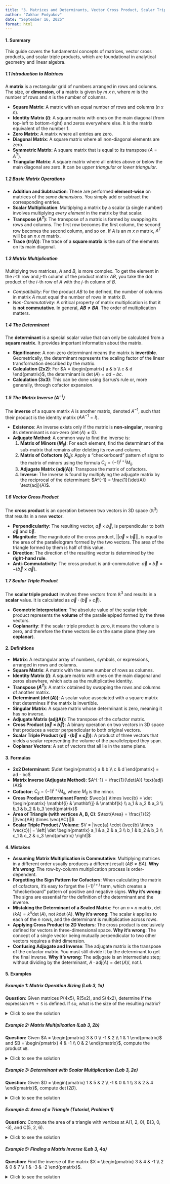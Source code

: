 ```yaml
---
title: "3. Matrices and Determinants, Vector Cross Product, Scalar Triple Product"
author: "Zakhar Podyakov"
date: "September 16, 2025"
format: html
---
```


#### 1. Summary

This guide covers the fundamental concepts of matrices, vector cross products, and scalar triple products, which are foundational in analytical geometry and linear algebra.

##### 1.1 Introduction to Matrices

A **matrix** is a rectangular grid of numbers arranged in rows and columns. The size, or **dimension**, of a matrix is given by *m x n*, where *m* is the number of rows and *n* is the number of columns.

*   **Square Matrix**: A matrix with an equal number of rows and columns (*n x n*).
*   **Identity Matrix ($I$)**: A square matrix with ones on the main diagonal (from top-left to bottom-right) and zeros everywhere else. It is the matrix equivalent of the number 1.
*   **Zero Matrix**: A matrix where all entries are zero.
*   **Diagonal Matrix**: A square matrix where all non-diagonal elements are zero.
*   **Symmetric Matrix**: A square matrix that is equal to its transpose ($A = A^T$).
*   **Triangular Matrix**: A square matrix where all entries above or below the main diagonal are zero. It can be *upper triangular* or *lower triangular*.

##### 1.2 Basic Matrix Operations

*   **Addition and Subtraction**: These are performed **element-wise** on matrices of the *same dimensions*. You simply add or subtract the corresponding entries.
*   **Scalar Multiplication**: Multiplying a matrix by a scalar (a single number) involves multiplying *every element* in the matrix by that scalar.
*   **Transpose ($A^T$)**: The transpose of a matrix is formed by swapping its rows and columns. The first row becomes the first column, the second row becomes the second column, and so on. If $A$ is an *m x n* matrix, $A^T$ will be an *n x m* matrix.
*   **Trace (tr(A))**: The trace of a **square matrix** is the sum of the elements on its main diagonal.

##### 1.3 Matrix Multiplication

Multiplying two matrices, $A$ and $B$, is more complex. To get the element in the $i$-th row and $j$-th column of the product matrix $AB$, you take the dot product of the $i$-th row of $A$ with the $j$-th column of $B$.

*   *Compatibility*: For the product $AB$ to be defined, the number of columns in matrix $A$ must equal the number of rows in matrix $B$.
*   *Non-Commutativity*: A critical property of matrix multiplication is that it is **not commutative**. In general, **$AB \neq BA$**. The order of multiplication matters.

##### 1.4 The Determinant

The **determinant** is a special scalar value that can only be calculated from a **square matrix**. It provides important information about the matrix.

*   **Significance**: A non-zero determinant means the matrix is **invertible**. Geometrically, the determinant represents the scaling factor of the linear transformation described by the matrix.
*   **Calculation (2x2)**: For $A = \begin{pmatrix} a & b \\ c & d \end{pmatrix}$, the determinant is $\det(A) = ad - bc$.
*   **Calculation (3x3)**: This can be done using Sarrus's rule or, more generally, through cofactor expansion.

##### 1.5 The Matrix Inverse ($A^{-1}$)

The **inverse** of a square matrix $A$ is another matrix, denoted $A^{-1}$, such that their product is the identity matrix ($AA^{-1} = I$).

*   **Existence**: An inverse exists only if the matrix is **non-singular**, meaning its determinant is non-zero ($\det(A) \neq 0$).
*   **Adjugate Method**: A common way to find the inverse is:
    1.  **Matrix of Minors ($M_{ij}$)**: For each element, find the determinant of the sub-matrix that remains after deleting its row and column.
    2.  **Matrix of Cofactors ($C_{ij}$)**: Apply a "checkerboard" pattern of signs to the matrix of minors using the formula $C_{ij} = (-1)^{i+j} M_{ij}$.
    3.  **Adjugate Matrix (adj(A))**: Transpose the matrix of cofactors.
    4.  **Inverse**: The inverse is found by multiplying the adjugate matrix by the reciprocal of the determinant: $A^{-1} = \frac{1}{\det(A)} \text{adj}(A)$.

##### 1.6 Vector Cross Product

The **cross product** is an operation between two vectors in 3D space ($\mathbb{R}^3$) that results in a new **vector**.

*   **Perpendicularity**: The resulting vector, $\vec{a} \times \vec{b}$, is perpendicular to both $\vec{a}$ and $\vec{b}$.
*   **Magnitude**: The magnitude of the cross product, $||\vec{a} \times \vec{b}||$, is equal to the area of the parallelogram formed by the two vectors. The area of the triangle formed by them is half of this value.
*   **Direction**: The direction of the resulting vector is determined by the **right-hand rule**.
*   **Anti-Commutativity**: The cross product is anti-commutative: $\vec{a} \times \vec{b} = -(\vec{b} \times \vec{a})$.

````{=tex}
\begin{tikzpicture}
    % Axes
    \draw[->, gray] (-2,0,0) -- (2,0,0) node[right]{x};
    \draw[->, gray] (0,-1,0) -- (0,2,0) node[above]{y};
    \draw[->, gray] (0,0,-2) -- (0,0,2) node[below left]{z};
    
    % Vectors a and b
    \draw[->, thick, blue] (0,0,0) -- (1.5,0.5,0) node[midway, below] {$\vec{a}$};
    \draw[->, thick, red] (0,0,0) -- (0.5,1.5,0) node[midway, left] {$\vec{b}$};
    
    % Parallelogram
    \draw[dashed, gray] (1.5,0.5,0) -- (2,2,0);
    \draw[dashed, gray] (0.5,1.5,0) -- (2,2,0);
    
    % Cross product vector
    \draw[->, thick, green!60!black] (0,0,0) -- (0,0,2) node[midway, right] {$\vec{a} \times \vec{b}$};
    
    % Right angle symbols
    \draw (0.2,0,0) -- (0.2,0,0.2) -- (0,0,0.2);
    \node at (0.3,0.3,0) {$\perp$};
\end{tikzpicture}
````

##### 1.7 Scalar Triple Product

The **scalar triple product** involves three vectors from $\mathbb{R}^3$ and results in a **scalar** value. It is calculated as $\vec{a} \cdot (\vec{b} \times \vec{c})$.

*   **Geometric Interpretation**: The absolute value of the scalar triple product represents the **volume** of the parallelepiped formed by the three vectors.
*   **Coplanarity**: If the scalar triple product is zero, it means the volume is zero, and therefore the three vectors lie on the same plane (they are **coplanar**).

#### 2. Definitions

*   **Matrix**: A rectangular array of numbers, symbols, or expressions, arranged in rows and columns.
*   **Square Matrix**: A matrix with the same number of rows as columns.
*   **Identity Matrix ($I$)**: A square matrix with ones on the main diagonal and zeros elsewhere, which acts as the multiplicative identity.
*   **Transpose ($A^T$)**: A matrix obtained by swapping the rows and columns of another matrix.
*   **Determinant ($\det(A)$)**: A scalar value associated with a square matrix that determines if the matrix is invertible.
*   **Singular Matrix**: A square matrix whose determinant is zero, meaning it has no inverse.
*   **Adjugate Matrix (adj(A))**: The transpose of the cofactor matrix.
*   **Cross Product ($\vec{a} \times \vec{b}$)**: A binary operation on two vectors in 3D space that produces a vector perpendicular to both original vectors.
*   **Scalar Triple Product ($\vec{a} \cdot (\vec{b} \times \vec{c})$)**: A product of three vectors that yields a scalar representing the volume of the parallelepiped they span.
*   **Coplanar Vectors**: A set of vectors that all lie in the same plane.

#### 3. Formulas

*   **2x2 Determinant**: $\det \begin{pmatrix} a & b \\ c & d \end{pmatrix} = ad - bc$
*   **Matrix Inverse (Adjugate Method)**: $A^{-1} = \frac{1}{\det(A)} \text{adj}(A)$
*   **Cofactor**: $C_{ij} = (-1)^{i+j} M_{ij}$, where $M_{ij}$ is the minor.
*   **Cross Product (Determinant Form)**: $\vec{a} \times \vec{b} = \det \begin{pmatrix} \mathbf{i} & \mathbf{j} & \mathbf{k} \\ a_1 & a_2 & a_3 \\ b_1 & b_2 & b_3 \end{pmatrix}$
*   **Area of Triangle (with vertices A, B, C)**: $\text{Area} = \frac{1}{2} ||\vec{AB} \times \vec{AC}||$
*   **Scalar Triple Product / Volume**: $V = |\vec{a} \cdot (\vec{b} \times \vec{c})| = \left| \det \begin{pmatrix} a_1 & a_2 & a_3 \\ b_1 & b_2 & b_3 \\ c_1 & c_2 & c_3 \end{pmatrix} \right|$

#### 4. Mistakes

*   **Assuming Matrix Multiplication is Commutative**: Multiplying matrices in a different order usually produces a different result ($AB \neq BA$). **Why it's wrong**: The row-by-column multiplication process is order-dependent.
*   **Forgetting the Sign Pattern for Cofactors**: When calculating the matrix of cofactors, it's easy to forget the $(-1)^{i+j}$ term, which creates a "checkerboard" pattern of positive and negative signs. **Why it's wrong**: The signs are essential for the definition of the determinant and the inverse.
*   **Mistaking the Determinant of a Scaled Matrix**: For an $n \times n$ matrix, $\det(kA) = k^n \det(A)$, not $k \det(A)$. **Why it's wrong**: The scalar $k$ applies to each of the $n$ rows, and the determinant is multiplicative across rows.
*   **Applying Cross Product to 2D Vectors**: The cross product is exclusively defined for vectors in three-dimensional space. **Why it's wrong**: The concept of a single vector being mutually perpendicular to two other vectors requires a third dimension.
*   **Confusing Adjugate and Inverse**: The adjugate matrix is the transpose of the cofactor matrix. You must still divide it by the determinant to get the final inverse. **Why it's wrong**: The adjugate is an intermediate step; without dividing by the determinant, $A \cdot \text{adj}(A) = \det(A)I$, not $I$.

#### 5. Examples

##### Example 1: Matrix Operation Sizing (Lab 3, 1a)
**Question:** Given matrices P(4x5), R(5x2), and S(4x2), determine if the expression `PR + S` is defined. If so, what is the size of the resulting matrix?

<details>
<summary>Click to see the solution</summary>

1.  **Analyze the multiplication `PR`**:
    *   P has dimensions (4 x 5).
    *   R has dimensions (5 x 2).
    *   The inner dimensions match (5 and 5), so the product is defined.
    *   The resulting matrix `PR` will have the outer dimensions: (4 x 2).
2.  **Analyze the addition `(PR) + S`**:
    *   The matrix `PR` has dimensions (4 x 2).
    *   The matrix `S` has dimensions (4 x 2).
    *   Since both matrices have the same dimensions, the addition is defined.
3.  **Determine the final size**: The resulting matrix will have the same dimensions as the operands, which is (4 x 2).

**Answer:** The expression is defined, and the resulting matrix has a size of **4 x 2**.
</details>

##### Example 2: Matrix Multiplication (Lab 3, 2b)
**Question:** Given $A = \begin{pmatrix} 3 & 0 \\ -1 & 2 \\ 1 & 1 \end{pmatrix}$ and $B = \begin{pmatrix} 4 & -1 \\ 0 & 2 \end{pmatrix}$, compute the product `AB`.

<details>
<summary>Click to see the solution</summary>

1.  **Check dimensions**: A is (3 x 2) and B is (2 x 2). The inner dimensions match, so the product is defined. The result will be a (3 x 2) matrix.
2.  **Calculate the element at Row 1, Column 1**:
    (Row 1 of A) $\cdot$ (Column 1 of B) = $(3)(4) + (0)(0) = 12$.
3.  **Calculate the element at Row 1, Column 2**:
    (Row 1 of A) $\cdot$ (Column 2 of B) = $(3)(-1) + (0)(2) = -3$.
4.  **Calculate the element at Row 2, Column 1**:
    (Row 2 of A) $\cdot$ (Column 1 of B) = $(-1)(4) + (2)(0) = -4$.
5.  **Calculate the element at Row 2, Column 2**:
    (Row 2 of A) $\cdot$ (Column 2 of B) = $(-1)(-1) + (2)(2) = 1 + 4 = 5$.
6.  **Calculate the element at Row 3, Column 1**:
    (Row 3 of A) $\cdot$ (Column 1 of B) = $(1)(4) + (1)(0) = 4$.
7.  **Calculate the element at Row 3, Column 2**:
    (Row 3 of A) $\cdot$ (Column 2 of B) = $(1)(-1) + (1)(2) = -1 + 2 = 1$.
8.  **Assemble the final matrix**:
    $$ \begin{pmatrix} 12 & -3 \\ -4 & 5 \\ 4 & 1 \end{pmatrix} $$

**Answer:** The resulting matrix is **$\begin{pmatrix} 12 & -3 \\ -4 & 5 \\ 4 & 1 \end{pmatrix}$**.
</details>

##### Example 3: Determinant with Scalar Multiplication (Lab 3, 2e)
**Question:** Given $D = \begin{pmatrix} 1 & 5 & 2 \\ -1 & 0 & 1 \\ 3 & 2 & 4 \end{pmatrix}$, compute $\det(2D)$.

<details>
<summary>Click to see the solution</summary>

1.  **Recall the property of determinants with scalar multiplication**: For an $n \times n$ matrix, $\det(kA) = k^n \det(A)$.
2.  **Identify n and k**: Here, D is a 3x3 matrix, so $n=3$. The scalar is $k=2$. Therefore, $\det(2D) = 2^3 \det(D) = 8 \det(D)$.
3.  **Calculate $\det(D)$ using Sarrus's Rule**:
    *   Sum of main diagonals: $(1)(0)(4) + (5)(1)(3) + (2)(-1)(2) = 0 + 15 - 4 = 11$.
    *   Sum of anti-diagonals: $(2)(0)(3) + (1)(1)(2) + (5)(-1)(4) = 0 + 2 - 20 = -18$.
    *   $\det(D) = (11) - (-18) = 11 + 18 = 29$.
4.  **Calculate the final result**: $\det(2D) = 8 \times \det(D) = 8 \times 29 = 232$.

**Answer:** $\det(2D) = 232$.
</details>

##### Example 4: Area of a Triangle (Tutorial, Problem 1)
**Question:** Compute the area of a triangle with vertices at A(1, 2, 0), B(3, 0, -3), and C(5, 2, 6).

<details>
<summary>Click to see the solution</summary>

1.  **Define two vectors spanning the triangle from vertex A**:
    *   $\vec{AB} = B - A = (3-1, 0-2, -3-0) = \langle 2, -2, -3 \rangle$.
    *   $\vec{AC} = C - A = (5-1, 2-2, 6-0) = \langle 4, 0, 6 \rangle$.
2.  **Compute the cross product $\vec{AB} \times \vec{AC}$**:
    $$ \vec{AB} \times \vec{AC} = \det \begin{pmatrix} \mathbf{i} & \mathbf{j} & \mathbf{k} \\ 2 & -2 & -3 \\ 4 & 0 & 6 \end{pmatrix} $$
    *   $\mathbf{i}$ component: $((-2)(6) - (-3)(0)) = -12$.
    *   $\mathbf{j}$ component: $-((2)(6) - (-3)(4)) = -(12 + 12) = -24$.
    *   $\mathbf{k}$ component: $((2)(0) - (-2)(4)) = 8$.
    *   The resulting vector is $\langle -12, -24, 8 \rangle$.
3.  **Find the magnitude of the cross product vector**:
    $$ ||\langle -12, -24, 8 \rangle|| = \sqrt{(-12)^2 + (-24)^2 + 8^2} = \sqrt{144 + 576 + 64} = \sqrt{784} = 28 $$
    This magnitude is the area of the parallelogram formed by $\vec{AB}$ and $\vec{AC}$.
4.  **Calculate the area of the triangle**: The area of the triangle is half the area of the parallelogram.
    $$ \text{Area} = \frac{1}{2} \times 28 = 14 $$

**Answer:** The area of the triangle is **14 square units**.
</details>

##### Example 5: Finding a Matrix Inverse (Lab 3, 4a)
**Question:** Find the inverse of the matrix $X = \begin{pmatrix} 3 & 4 & -1 \\ 2 & 0 & 7 \\ 1 & -3 & -2 \end{pmatrix}$.

<details>
<summary>Click to see the solution</summary>

1.  **Step 1: Calculate the Determinant of X**.
    $$ \det(X) = 3(0 - (-21)) - 4(-4 - 7) + (-1)(-6 - 0) $$
    $$ \det(X) = 3(21) - 4(-11) - 1(-6) = 63 + 44 + 6 = 113 $$
    Since $\det(X) \neq 0$, the inverse exists.

2.  **Step 2: Find the Matrix of Minors**.
    $$ M = \begin{pmatrix}
    (0)(-2) - (7)(-3) & (2)(-2) - (7)(1) & (2)(-3) - (0)(1) \\
    (4)(-2) - (-1)(-3) & (3)(-2) - (-1)(1) & (3)(-3) - (4)(1) \\
    (4)(7) - (-1)(0) & (3)(7) - (-1)(2) & (3)(0) - (4)(2)
    \end{pmatrix} = \begin{pmatrix}
    21 & -11 & -6 \\
    -11 & -5 & -13 \\
    28 & 23 & -8
    \end{pmatrix} $$

3.  **Step 3: Find the Matrix of Cofactors** (apply the checkerboard sign pattern).
    $$ C = \begin{pmatrix}
    +21 & -(-11) & +(-6) \\
    -(-11) & +(-5) & -(-13) \\
    +28 & -(23) & +(-8)
    \end{pmatrix} = \begin{pmatrix}
    21 & 11 & -6 \\
    11 & -5 & 13 \\
    28 & -23 & -8
    \end{pmatrix} $$

4.  **Step 4: Find the Adjugate Matrix** (transpose the cofactor matrix).
    $$ \text{adj}(X) = C^T = \begin{pmatrix}
    21 & 11 & 28 \\
    11 & -5 & -23 \\
    -6 & 13 & -8
    \end{pmatrix} $$

5.  **Step 5: Calculate the Inverse** using $X^{-1} = \frac{1}{\det(X)}\text{adj}(X)$.
    $$ X^{-1} = \frac{1}{113} \begin{pmatrix}
    21 & 11 & 28 \\
    11 & -5 & -23 \\
    -6 & 13 & -8
    \end{pmatrix} $$

**Answer:** $X^{-1} = \begin{pmatrix}
    21/113 & 11/113 & 28/113 \\
    11/113 & -5/113 & -23/113 \\
    -6/113 & 13/113 & -8/113
    \end{pmatrix}$
</details>
